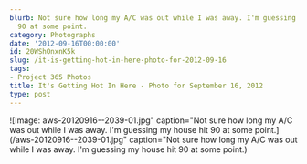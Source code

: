 ```yaml
---
blurb: Not sure how long my A/C was out while I was away. I'm guessing my house hit
  90 at some point.
category: Photographs
date: '2012-09-16T00:00:00'
id: 20WShOnxnK5k
slug: /it-is-getting-hot-in-here-photo-for-2012-09-16
tags:
- Project 365 Photos
title: It's Getting Hot In Here - Photo for September 16, 2012
type: post
---
```


![Image: aws-20120916--2039-01.jpg" caption="Not sure how long my A/C was out while I was away. I'm guessing my house hit 90 at some point.](/aws-20120916--2039-01.jpg" caption="Not sure how long my A/C was out while I was away. I'm guessing my house hit 90 at some point.)